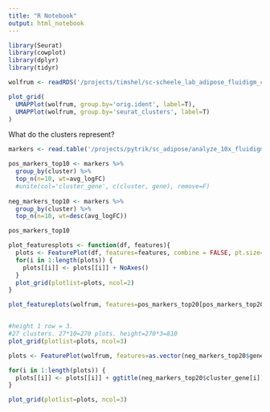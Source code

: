 ```yaml
---
title: "R Notebook"
output: html_notebook
---
```



```r
library(Seurat)
library(cowplot)
library(dplyr)
library(tidyr)
```

```r
wolfrum <- readRDS('/projects/timshel/sc-scheele_lab_adipose_fluidigm_c1/data-wolfrum/wolfrum.compute.seurat_obj.rds')
```

```r
plot_grid(
  UMAPPlot(wolfrum, group.by='orig.ident', label=T),
  UMAPPlot(wolfrum, group.by='seurat_clusters', label=T)
)
```

What do the clusters represent?

```r
markers <- read.table('/projects/pytrik/sc_adipose/analyze_10x_fluidigm/10x-adipocyte-analysis/output/markergenes/wolfrum/markers_wolfrum.compute.seurat_obj.rds_seurat_clusters_negbinom', sep='\t', header=T)
```

```r
pos_markers_top10 <- markers %>% 
  group_by(cluster) %>% 
  top_n(n=10, wt=avg_logFC) 
  #unite(col='cluster_gene', c(cluster, gene), remove=F)
  
neg_markers_top10 <- markers %>% 
  group_by(cluster) %>% 
  top_n(n=10, wt=desc(avg_logFC))

pos_markers_top10
```







```r
plot_featuresplots <- function(df, features){
  plots <- FeaturePlot(df, features=features, combine = FALSE, pt.size=1)
  for(i in 1:length(plots)) {
    plots[[i]] <- plots[[i]] + NoAxes()
  }
  plot_grid(plotlist=plots, ncol=2)
}
```

```r
plot_featureplots(wolfrum, features=pos_markers_top20[pos_markers_top20$cluster == 0]$gene)
```


```r

```

```r
#height 1 row = 3. 
#27 clusters. 27*10=270 plots. height=270*3=810
plot_grid(plotlist=plots, ncol=3)
```

```r
plots <- FeaturePlot(wolfrum, features=as.vector(neg_markers_top20$gene), combine = FALSE, pt.size=1)

for(i in 1:length(plots)) {
  plots[[i]] <- plots[[i]] + ggtitle(neg_markers_top20$cluster_gene[i]) + NoAxes()
}
```


```r
plot_grid(plotlist=plots, ncol=3)
```


